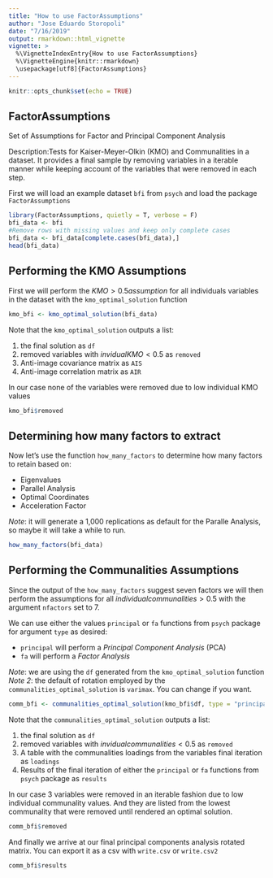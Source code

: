 ```yaml
---
title: "How to use FactorAssumptions"
author: "Jose Eduardo Storopoli"
date: "7/16/2019"
output: rmarkdown::html_vignette
vignette: >
  %\VignetteIndexEntry{How to use FactorAssumptions}
  %\VignetteEngine{knitr::rmarkdown}
  \usepackage[utf8]{FactorAssumptions}
---
```


```r
knitr::opts_chunk$set(echo = TRUE)
```

## FactorAssumptions

Set of Assumptions for Factor and Principal Component Analysis

Description:Tests for Kaiser-Meyer-Olkin (KMO) and Communalities in a dataset. It provides a final sample by removing variables in a iterable manner while keeping account of the variables that were removed in each step.

First we will load an example dataset `bfi` from `psych` and load the package `FactorAssumptions`

```r
library(FactorAssumptions, quietly = T, verbose = F)
bfi_data <- bfi
#Remove rows with missing values and keep only complete cases
bfi_data <- bfi_data[complete.cases(bfi_data),]
head(bfi_data)
```

## Performing the KMO Assumptions

First we will perform the $KMO > 0.5 assumption$ for all individuals variables in the dataset with the `kmo_optimal_solution` function

```r
kmo_bfi <- kmo_optimal_solution(bfi_data)
```

Note that the `kmo_optimal_solution` outputs a list:

1. the final solution as `df`
2. removed variables with $invidual KMO < 0.5$ as `removed`
3. Anti-image covariance matrix as `AIS`
4. Anti-image correlation matrix as `AIR`

In our case none of the variables were removed due to low individual KMO values

```r
kmo_bfi$removed
```

## Determining how many factors to extract

Now let's use the function `how_many_factors` to determine how many factors to retain based on:

* Eigenvalues
* Parallel Analysis
* Optimal Coordinates
* Acceleration Factor

*Note*: it will generate a 1,000 replications as default for the Paralle Analysis, so maybe it will take a while to run.

```r
how_many_factors(bfi_data)
```

## Performing the Communalities Assumptions

Since the output of the `how_many_factors` suggest seven factors we will then perform the assumptions for all $individual communalities > 0.5$ with the argument `nfactors` set to 7.

We can use either the values `principal` or `fa` functions from `psych` package for argument `type` as desired:

* `principal` will perform a *Principal Component Analysis* (PCA)
* `fa` will perform a *Factor Analysis*

*Note*: we are using the `df` generated from the `kmo_optimal_solution` function
*Note 2*: the default of rotation employed by the `communalities_optimal_solution` is `varimax`. You can change if you want.

```r
comm_bfi <- communalities_optimal_solution(kmo_bfi$df, type = "principal", nfactors = 7)
```

Note that the `communalities_optimal_solution` outputs a list:

1. the final solution as `df`
2. removed variables with $invidual communalities < 0.5$ as `removed`
3. A table with the communalities loadings from the variables final iteration as `loadings`
4. Results of the final iteration of either the `principal` or `fa` functions from `psych` package as `results`

In our case 3 variables were removed in an iterable fashion due to low individual communality values. And they are listed from the lowest communality that were removed until rendered an optimal solution.

```r
comm_bfi$removed
```

And finally we arrive at our final principal components analysis rotated matrix. You can export it as a csv with `write.csv` or `write.csv2`

```r
comm_bfi$results
```
